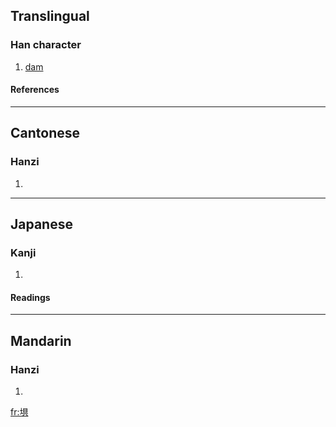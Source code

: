 ==Translingual==
===Han character===
{{Han char|rn=32|rad=土|as=08|sn=11|four=4718<sub>1</sub>|canj=土月一金 (GBMC)}}
# [[dam]]
====References====
{{Han ref|kx=0230.320|dkj=05172|dj=0466.370|hdz=10453.010|uh=57E7|ud=22503|bh=D4C5|bd=54469}}
----
==Cantonese==
===Hanzi===
{{yue-hanzi|jyut=|y=jik6}}
# {{defn|Cantonese}}
----
==Japanese==
===Kanji===
{{ja-kanji|grade=|rs=土08}}
# {{defn|Japanese}} 
====Readings====
{{ja-readings|on=[[く]] (ku), [[ぐ]] (gu)|kun=[[つつみ]] (tsutsumi)}}
----
==Mandarin==
===Hanzi===
{{cmn-hanzi|pin=[[jù]] (ju4)|wg=chü<sup>4</sup>}}
# {{defn|Mandarin}}

[[fr:埧]]